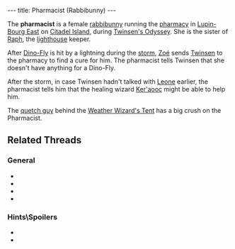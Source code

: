 ---
title: Pharmacist (Rabbibunny)
---

{{twinsunica import}}{{Infobox Character
 |image=Pharmacist.png
 |race=rabbibunny
 |gender=female
 |size=average
 |age=adult
 |magical=no
 |lba1=
 |lba2=oui
 |alignment=neutral
 |occupation=
 |requires=
 |amount=
 |fam1=Raph
 |fam2=
 |planet=
 |island=
 |building=
}}

The '''pharmacist''' is a female [[rabbibunny]] running the [[pharmacy]] in [[Lupin-Bourg East]] on [[Citadel Island]], during [[Twinsen's Odyssey]]. She is the sister of [[Raph]], the [[lighthouse]] keeper.

After [[Dino-Fly]] is hit by a lightning during the [[storm]], [[Zoé]] sends [[Twinsen]] to the pharmacy to find a cure for him. The pharmacist tells Twinsen that she doesn't have anything for a Dino-Fly.

After the storm, in case Twinsen hadn't talked with [[Leone]] earlier, the pharmacist tells him that the healing wizard [[Ker'aooc]] might be able to help him.

The [[quetch guy]] behind the [[Weather Wizard's Tent]] has a big crush on the Pharmacist.

== Related Threads ==
=== General ===
* {{thread|id=4091|title=Quote #340, from Little Big Adventure 2\Twinsen's Odyssey}}
* {{thread|id=3650|title=Twinsen is having an affair?}}
* {{thread|id=3121|title=Another quotes from LBA...}}
* {{thread|id=155|title=Twinsun - a happy jolly place? I THINK NOT}}

=== Hints\Spoilers ===
* {{thread|id=3937|title=LBA2: quetch and Pharmacist}}
* {{thread|id=1413|title=Unsolved mysteries}}


<!-- remove these category links when they're all automated by categorizers...
[[Category: Citadel Island inhabitants]] -->